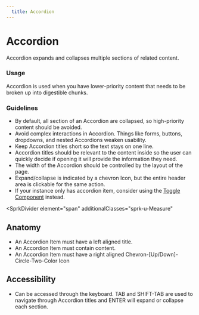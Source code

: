 ```yaml
---
  title: Accordion
---
```


# Accordion

Accordion expands and collapses multiple
sections of related content.

<ComponentPreview
  componentName="accordion--default-story"
  hasReact
  hasAngular
  hasHTML
/>

### Usage

Accordion is used when you have lower-priority
content that needs to be broken up into digestible chunks.

### Guidelines

- By default, all section of an Accordion are
collapsed, so high-priority content should be avoided.
- Avoid complex interactions in Accordion.
Things like forms, buttons, dropdowns, and nested
Accordions weaken usability.
- Keep Accordion titles short so the text
stays on one line.
- Accordion titles should be relevant to the content
inside so the user can quickly decide if opening
it will provide the information they need.
- The width of the Accordion should be
controlled by the layout of the page.
- Expand/collapse is indicated by a chevron Icon,
but the entire header area is clickable for the same action.
- If your instance only has accordion item, consider using the [Toggle Component](https://sparkdesignsystem.com/using-spark/components/toggle) instead.

<SprkDivider
 element="span"
 additionalClasses="sprk-u-Measure"
></SprkDivider>

## Anatomy

- An Accordion Item must have a left aligned title.
- An Accordion Item must contain content.
- An Accordion Item must have a right aligned
Chevron-[Up/Down]-Circle-Two-Color Icon

## Accessibility

- Can be accessed through the keyboard.
TAB and SHIFT-TAB are used to navigate through
Accordion titles and ENTER will expand or
collapse each section.
